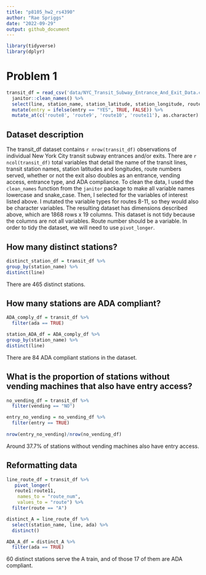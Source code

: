 ```yaml
---
title: "p8105_hw2_rs4390"
author: "Rae Spriggs"
date: "2022-09-29"
output: github_document
---
```


```r
library(tidyverse)
library(dplyr)
```

# Problem 1

```r
transit_df = read_csv('data/NYC_Transit_Subway_Entrance_And_Exit_Data.csv') %>% 
  janitor::clean_names() %>% 
  select(line, station_name, station_latitude, station_longitude, route1:route11, entry, vending, entrance_type, ada) %>% 
  mutate(entry = ifelse(entry == "YES", TRUE, FALSE)) %>%
  mutate_at(c('route8', 'route9', 'route10', 'route11'), as.character) 

```

## Dataset description 

The transit_df dataset contains `r nrow(transit_df)` observations of individual New York City transit subway entrances and/or exits. There are `r ncol(transit_df)` total variables that detail the name of the transit lines, transit station names, station latitudes and longitudes, route numbers served, whether or not the exit also doubles as an entrance, vending access, entrance type, and ADA compliance. To clean the data, I used the `clean_names` function from the `janitor` package to make all variable names lowercase and snake_case. Then, I selected for the variables of interest listed above. I mutated the variable types for routes 8-11, so they would also be character variables. The resulting dataset has dimensions described above, which are 1868 rows x 19 columns. This dataset is not tidy because the columns are not all variables. Route number should be a variable. In order to tidy the dataset, we will need to use `pivot_longer`. 

## How many distinct stations? 

```r
distinct_station_df = transit_df %>% 
group_by(station_name) %>% 
distinct(line)
```

There are 465 distinct stations.

## How many stations are ADA compliant? 

```r
ADA_comply_df = transit_df %>% 
  filter(ada == TRUE)

station_ADA_df = ADA_comply_df %>% 
group_by(station_name) %>% 
distinct(line)
```

There are 84 ADA compliant stations in the dataset. 

## What is the proportion of stations without vending machines that also have entry access? 
```r
no_vending_df = transit_df %>% 
  filter(vending == "NO")

entry_no_vending = no_vending_df %>% 
  filter(entry == TRUE)
  
nrow(entry_no_vending)/nrow(no_vending_df)
```
Around 37.7% of stations without vending machines also have entry access. 

## Reformatting data 

```r
line_route_df = transit_df %>% 
   pivot_longer(
   route1:route11,
    names_to = "route_num",
    values_to = "route") %>% 
  filter(route == "A")

distinct_A = line_route_df %>% 
  select(station_name, line, ada) %>% 
  distinct() 

ADA_A_df = distinct_A %>% 
  filter(ada == TRUE)
```
60 distinct stations serve the A train, and of those 17 of them are ADA compliant. 

